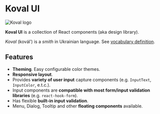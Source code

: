 # Koval UI

<img
    src="https://raw.githubusercontent.com/morewings/koval-ui/master/design/logo.png"
    alt="Koval logo"
/>

**Koval UI** is a collection of React components (aka design library).

_Koval_ (koválʹ) is a _smith_ in Ukrainian language. See [vocabulary definition](https://en.wiktionary.org/wiki/%D0%BA%D0%BE%D0%B2%D0%B0%D0%BB%D1%8C).

## Features

-   **Theming**. Easy configurable color themes.
-   **Responsive layout**.
-   Provides **variety of user input** capture components (e.g. `InputText`, `InputColor`, e.t.c.).
-   Input components are **compatible with most form/input validation libraries** (e.g. `react-hook-form`).
-   Has flexible **built-in input validation**.
-   Menu, Dialog, Tooltip and other **floating components** available.
